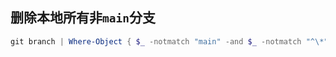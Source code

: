 ## 删除本地所有非`main`分支

```powershell
git branch | Where-Object { $_ -notmatch "main" -and $_ -notmatch "^\*" } | ForEach-Object { git branch -D $_.Trim() }
```


